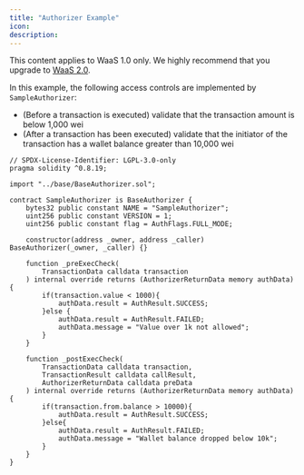```yaml
---
title: "Authorizer Example"
icon: 
description: 
---
```

<Note>This content applies to WaaS 1.0 only. We highly recommend that you upgrade to [WaaS 2.0](https://www.cobo.com/developers/v2/guides/overview/introduction).</Note>

In this example, the following access controls are implemented by `SampleAuthorizer`:

* (Before a transaction is executed) validate that the transaction amount is below 1,000 wei
* (After a transaction has been executed) validate that the initiator of the transaction has a wallet balance greater than 10,000 wei &#x20;

```solidity
// SPDX-License-Identifier: LGPL-3.0-only
pragma solidity ^0.8.19;

import "../base/BaseAuthorizer.sol";

contract SampleAuthorizer is BaseAuthorizer {
    bytes32 public constant NAME = "SampleAuthorizer";
    uint256 public constant VERSION = 1;
    uint256 public constant flag = AuthFlags.FULL_MODE;

    constructor(address _owner, address _caller) BaseAuthorizer(_owner, _caller) {}

    function _preExecCheck(
        TransactionData calldata transaction
    ) internal override returns (AuthorizerReturnData memory authData) {
        if(transaction.value < 1000){
            authData.result = AuthResult.SUCCESS;
        }else {
            authData.result = AuthResult.FAILED;
            authData.message = "Value over 1k not allowed";
        }
    }

    function _postExecCheck(
        TransactionData calldata transaction,
        TransactionResult calldata callResult,
        AuthorizerReturnData calldata preData
    ) internal override returns (AuthorizerReturnData memory authData) {
        if(transaction.from.balance > 10000){
            authData.result = AuthResult.SUCCESS;
        }else{
            authData.result = AuthResult.FAILED;
            authData.message = "Wallet balance dropped below 10k";
        }
    }
}
```




